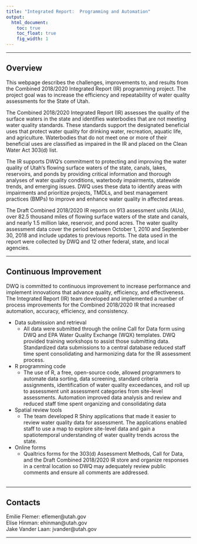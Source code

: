 ```yaml
---
title: "Integrated Report:  Programming and Automation"
output:
  html_document:
    toc: true  
    toc_float: true
    fig_width: 1
---
```


----

## Overview

This webpage describes the challenges, improvements to, and results from the Combined 2018/2020 Integrated Report (IR) programming project. The project goal was to increase the efficiency and repeatability of water quality assessments for the State of Utah.   

The Combined 2018/2020 Integrated Report (IR) assesses the quality of the surface waters in the state and identifies waterbodies that are not meeting water quality standards. These standards support the designated beneficial uses that protect water quality for drinking water, recreation, aquatic life, and agriculture. Waterbodies that do not meet one or more of their beneficial uses are classified as impaired in the IR and placed on the Clean Water Act 303(d) list.   

The IR supports DWQ‘s commitment to protecting and improving the water quality of Utah‘s flowing surface waters of the state, canals, lakes, reservoirs, and ponds by providing critical information and thorough analyses of water quality conditions, waterbody impairments, statewide trends, and emerging issues. DWQ uses these data to identify areas with impairments and prioritize projects, TMDLs, and best management practices (BMPs) to improve and enhance water quality in affected areas.   

The Draft Combined 2018/2020 IR reports on 913 assessment units (AUs), over 82.5 thousand miles of flowing surface waters of the state and canals, and nearly 1.5 million lake, reservoir, and pond acres. The water quality assessment data cover the period between October 1, 2010 and September 30, 2018 and include updates to previous reports. The data used in the report were collected by DWQ and 12 other federal, state, and local agencies.


----   


## Continuous Improvement   

DWQ is committed to continuous improvement to increase performance and implement innovations that advance quality, efficiency, and effectiveness. The Integrated Report (IR) team developed and implemented a number of process improvements for the Combined 2018/2020 IR that increased automation, accuracy, efficiency, and consistency. 

* Data submission and retrieval
  + All data were submitted through the online Call for Data form using DWQ and EPA Water Quality Exchange (WQX) templates. DWQ provided training workshops to assist those submitting data. Standardized data submissions to a central database reduced staff time spent consolidating and harmonizing data for the IR assessment process.   

* R programming code
  + The use of R, a free, open-source code, allowed programmers to automate data sorting, data screening, standard criteria assignments, identification of water quality exceedances, and roll up to assessment unit assessment categories from site-level assessments. Automation improved data analysis and review and reduced staff time spent organizing and consolidating data

* Spatial review tools
  + The team developed R Shiny applications that made it easier to review water quality data for assessment. The applications enabled staff to use a map to explore site-level data and gain a spatiotemporal understanding of water quality trends across the state.

* Online forms  
  + Qualtrics forms for the 303(d) Assessment Methods, Call for Data, and the Draft Combined 2018/2020 IR store and organize responses in a central location so DWQ may adequately review public comments and ensure all comments are addressed.   
<br>

----

## Contacts
Emilie Flemer: eflemer@utah.gov  
Elise Hinman: ehinman@utah.gov  
Jake Vander Laan: jvander@utah.gov  

----



